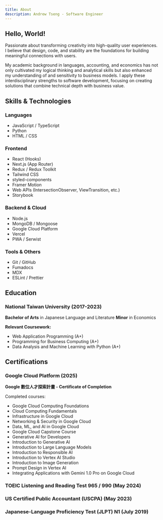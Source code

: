 ```yaml
---
title: About
description: Andrew Tseng - Software Engineer
---
```


<section data-testid="about-section-introduction">

# Hello, World!

Passionate about transforming creativity into high-quality user experiences. I believe that design, code, and stability are the foundations for building meaningful connections with users.

My academic background in languages, accounting, and economics has not only cultivated my logical thinking and analytical skills but also enhanced my understanding of and sensitivity to business models. I apply these interdisciplinary strengths to software development, focusing on creating solutions that combine technical depth with business value.

</section>

<section data-testid="about-section-skills">

## Skills & Technologies

### Languages

- JavaScript / TypeScript
- Python
- HTML / CSS

### Frontend

- React (Hooks)
- Next.js (App Router)
- Redux / Redux Toolkit
- Tailwind CSS
- styled-components
- Framer Motion
- Web APIs (IntersectionObserver, ViewTransition, etc.)
- Storybook

### Backend & Cloud

- Node.js
- MongoDB / Mongoose
- Google Cloud Platform
- Vercel
- PWA / Serwist

### Tools & Others

- Git / GitHub
- Fumadocs
- MDX
- ESLint / Prettier

</section>

<section data-testid="about-section-education">

## Education

### National Taiwan University (2017-2023)

**Bachelor of Arts** in Japanese Language and Literature
**Minor** in Economics

**Relevant Coursework:**

- Web Application Programming (A+)
- Programming for Business Computing (A+)
- Data Analysis and Machine Learning with Python (A+)

</section>

<section data-testid="about-section-certifications">

## Certifications

### Google Cloud Platform (2025)

**Google 數位人才探索計畫 - Certificate of Completion**

Completed courses:

- Google Cloud Computing Foundations
- Cloud Computing Fundamentals
- Infrastructure in Google Cloud
- Networking & Security in Google Cloud
- Data, ML, and AI in Google Cloud
- Google Cloud Capstone Course
- Generative AI for Developers
- Introduction to Generative AI
- Introduction to Large Language Models
- Introduction to Responsible AI
- Introduction to Vertex AI Studio
- Introduction to Image Generation
- Prompt Design in Vertex AI
- Integrating Applications with Gemini 1.0 Pro on Google Cloud

### TOEIC Listening and Reading Test 965 / 990 (May 2024)

### US Certified Public Accountant (USCPA) (May 2023)

### Japanese-Language Proficiency Test (JLPT) N1 (July 2019)

</section>
